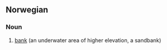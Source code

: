 ==Norwegian==

===Noun===
{{infl|no|noun|g=m}}

# [[bank]] (an underwater area of higher elevation, a sandbank)

{{tbot entry|Norwegian|bank|2007|November}}